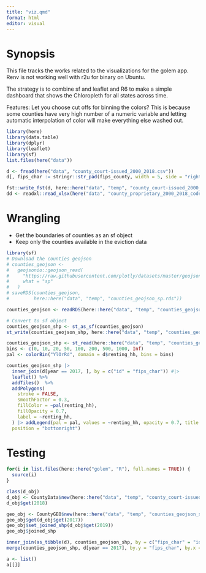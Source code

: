 ```yaml
---
title: "viz.qmd"
format: html
editor: visual
---
```


# Synopsis

This file tracks the works related to the visualizations for the golem app. Renv is not working well with r2u for binary on Ubuntu.

The strategy is to combine sf and leaflet and R6 to make a simple dashboard that shows the Chloropleth for all states across time.

Features: Let you choose cut offs for binning the colors? This is because some counties have very high number of a numeric variable and letting automatic interpolation of color will make everything else washed out.

```r
library(here)
library(data.table)
library(dplyr)
library(leaflet)
library(sf)
list.files(here("data"))
```

```r
d <- fread(here("data", "county_court-issued_2000_2018.csv"))
d[, fips_char := stringr::str_pad(fips_county, width = 5, side = "right", pad = "0")]

fst::write_fst(d, here::here("data", "temp", "county_court-issued_2000_2018.fst"))
dd <- readxl::read_xlsx(here("data", "county_proprietary_2000_2018_codebook.xlsx"))
```

# Wrangling

-   Get the boundaries of counties as an sf object
-   Keep only the counties available in the eviction data

```r
library(sf)
# Download the counties geojson
# counties_geojson <-
#   geojsonio::geojson_read(
#     "https://raw.githubusercontent.com/plotly/datasets/master/geojson-counties-fips.json",
#     what = "sp"
#   )
# saveRDS(counties_geojson,
#         here::here("data", "temp", "counties_geojson_sp.rds"))

counties_geojson <- readRDS(here::here("data", "temp", "counties_geojson_sp.rds"))

# Convert to sf object
counties_geojson_shp <- st_as_sf(counties_geojson)
st_write(counties_geojson_shp, here::here("data", "temp", "counties_geojson_sf.shp"))
```

```r
counties_geojson_shp <- st_read(here::here("data", "temp", "counties_geojson_sf.shp"))
bins <- c(0, 10, 20, 50, 100, 200, 500, 1000, Inf)
pal <- colorBin("YlOrRd", domain = d$renting_hh, bins = bins)

counties_geojson_shp |> 
  inner_join(d[year == 2017, ], by = c("id" = "fips_char")) #|> 
  leaflet() %>%
  addTiles()  %>%
  addPolygons(
    stroke = FALSE, 
    smoothFactor = 0.3, 
    fillColor = ~pal(renting_hh),
    fillOpacity = 0.7,
    label = ~renting_hh,
  ) |> addLegend(pal = pal, values = ~renting_hh, opacity = 0.7, title = NULL,
  position = "bottomright")
```

# Testing
```r
for(i in list.files(here::here("golem", "R"), full.names = TRUE)) {
  source(i)
}

class(d_obj)
d_obj <- CountyData$new(here::here("data", "temp", "county_court-issued_2000_2018.fst"))
d_obj$get(2018)

geo_obj <- CountyGEO$new(here::here("data", "temp", "counties_geojson_sf.shp"))
geo_obj$get(d_obj$get(2017))
geo_obj$set_joined_shp(d_obj$get(2019))
geo_obj$joined_shp

inner_join(as_tibble(d), counties_geojson_shp, by = c("fips_char" = "id"))
merge(counties_geojson_shp, d[year == 2017], by.y = "fips_char", by.x = "id")

a <- list()
a[[]]
```


